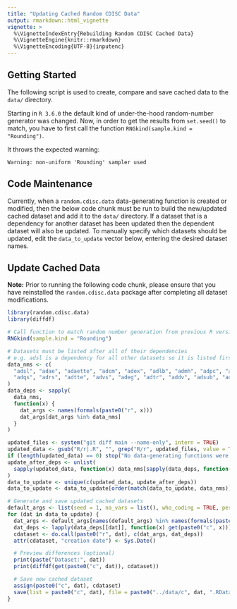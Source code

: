 ```yaml
---
title: "Updating Cached Random CDISC Data"
output: rmarkdown::html_vignette
vignette: >
  %\VignetteIndexEntry{Rebuilding Random CDISC Cached Data}
  %\VignetteEngine{knitr::rmarkdown}
  %\VignetteEncoding{UTF-8}{inputenc}
---
```


## Getting Started

The following script is used to create, compare and save cached data to the `data/` directory.

Starting in `R 3.6.0` the default kind of under-the-hood random-number generator was changed.
Now, in order to get the results from `set.seed()` to match, you have to first call the
function `RNGkind(sample.kind = "Rounding")`.

It throws the expected warning:

```
Warning: non-uniform 'Rounding' sampler used
```

## Code Maintenance

Currently, when a `random.cdisc.data` data-generating function is created or modified, then the below code chunk must
be run to build the new/updated cached dataset and add it to the `data/` directory. If a dataset that is a dependency
for another dataset has been updated then the dependent dataset will also be updated. To manually specify which 
datasets should be updated, edit the `data_to_update` vector below, entering the desired dataset names.

## Update Cached Data

**Note:** Prior to running the following code chunk, please ensure that you have reinstalled the `random.cdisc.data` 
package after completing all dataset modifications.

```r
library(random.cdisc.data)
library(diffdf)

# Call function to match random number generation from previous R versions
RNGkind(sample.kind = "Rounding")

# Datasets must be listed after all of their dependencies
# e.g. adsl is a dependency for all other datasets so it is listed first.
data_nms <- c(
  "adsl", "adae", "adaette", "adcm", "adex", "adlb", "admh", "adpc", "adpp", "adab",
  "adqs", "adrs", "adtte", "advs", "adeg", "adtr", "addv", "adsub", "adhy", "adqlqc"
)
data_deps <- sapply(
  data_nms,
  function(x) {
    dat_args <- names(formals(paste0("r", x)))
    dat_args[dat_args %in% data_nms]
  }
)

updated_files <- system("git diff main --name-only", intern = TRUE)
updated_data <- gsub("R/r|.R", "", grep("R/r", updated_files, value = TRUE))
if (length(updated_data) == 0) stop("No data-generating functions were updated.")
update_after_deps <- unlist(
  sapply(updated_data, function(x) data_nms[sapply(data_deps, function(deps) x %in% deps)])
)
data_to_update <- unique(c(updated_data, update_after_deps))
data_to_update <- data_to_update[order(match(data_to_update, data_nms))] # order dependencies first

# Generate and save updated cached datasets
default_args <- list(seed = 1, na_vars = list(), who_coding = TRUE, percent = 80, number = 2)
for (dat in data_to_update) {
  dat_args <- default_args[names(default_args) %in% names(formals(paste0("r", dat)))]
  dat_deps <- lapply(data_deps[[dat]], function(x) get(paste0("c", x)))
  cdataset <- do.call(paste0("r", dat), c(dat_args, dat_deps))
  attr(cdataset, "creation date") <- Sys.Date()

  # Preview differences (optional)
  print(paste("Dataset:", dat))
  print(diffdf(get(paste0("c", dat)), cdataset))

  # Save new cached dataset
  assign(paste0("c", dat), cdataset)
  save(list = paste0("c", dat), file = paste0("../data/c", dat, ".RData"), compress = "xz")
}
```
